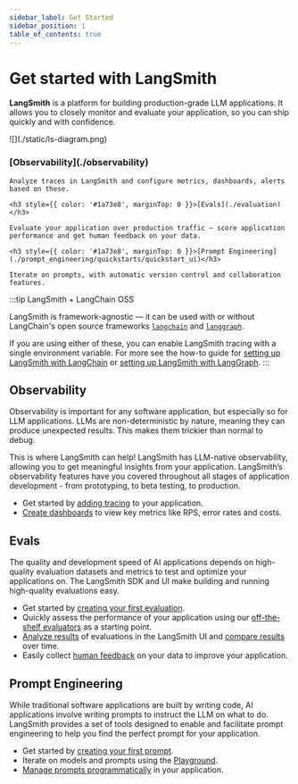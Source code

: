 ```yaml
---
sidebar_label: Get Started
sidebar_position: 1
table_of_contents: true
---
```


# Get started with LangSmith

**LangSmith** is a platform for building production-grade LLM applications.
It allows you to closely monitor and evaluate your application, so you can ship quickly and with confidence.

<div style={{ display: 'flex', alignItems: 'center', gap: '20px', margin: '20px 0' }}>
  <div style={{ maxWidth: '60%' }}>
    ![](./static/ls-diagram.png)
  </div>
  <div style={{ flex: 1 }}>
    <h3 style={{ color: '#1a73e8', marginTop: 0 }}>[Observability](./observability)</h3>

    Analyze traces in LangSmith and configure metrics, dashboards, alerts based on these.

    <h3 style={{ color: '#1a73e8', marginTop: 0 }}>[Evals](./evaluation)</h3>

    Evaluate your application over production traffic — score application performance and get human feedback on your data.

    <h3 style={{ color: '#1a73e8', marginTop: 0 }}>[Prompt Engineering](./prompt_engineering/quickstarts/quickstart_ui)</h3>

    Iterate on prompts, with automatic version control and collaboration features.

  </div>
</div>

:::tip LangSmith + LangChain OSS

LangSmith is framework-agnostic — it can be used with or without LangChain's open source frameworks [`langchain`](https://python.langchain.com) and [`langgraph`](https://langchain-ai.github.io/langgraph/).

If you are using either of these, you can enable LangSmith tracing with a single environment variable.
For more see the how-to guide for [setting up LangSmith with LangChain](./observability/how_to_guides/trace_with_langchain) or [setting up LangSmith with LangGraph](https://docs.smith.langchain.com/observability/how_to_guides/tracing/trace_with_langgraph).
:::

## Observability

Observability is important for any software application, but especially so for LLM applications. LLMs are non-deterministic by nature, meaning they can produce unexpected results. This makes them trickier than normal to debug.

This is where LangSmith can help! LangSmith has LLM-native observability, allowing you to get meaningful insights from your application. LangSmith’s observability features have you covered throughout all stages of application development - from prototyping, to beta testing, to production.

- Get started by [adding tracing](./observability) to your application.
- [Create dashboards](./observability/how_to_guides/dashboards) to view key metrics like RPS, error rates and costs.

## Evals

The quality and development speed of AI applications depends on high-quality evaluation datasets and metrics to test and optimize your applications on. The LangSmith SDK and UI make building and running high-quality evaluations easy.

- Get started by [creating your first evaluation](./evaluation).
- Quickly assess the performance of your application using our [off-the-shelf evaluators](https://docs.smith.langchain.com/evaluation/how_to_guides/prebuilt_evaluators) as a starting point.
- [Analyze results](./evaluation/how_to_guides#analyzing-experiment-results) of evaluations in the LangSmith UI and [compare results](https://docs.smith.langchain.com/evaluation/how_to_guides/compare_experiment_results) over time.
- Easily collect [human feedback](./evaluation/how_to_guides#annotation-queues-and-human-feedback) on your data to improve your application.

## Prompt Engineering

While traditional software applications are built by writing code, AI applications involve writing prompts to instruct the LLM on what to do. LangSmith provides a set of tools designed to enable and facilitate prompt engineering to help you find the perfect prompt for your application.

- Get started by [creating your first prompt](./prompt_engineering/tutorials/optimize_classifier).
- Iterate on models and prompts using the [Playground](./prompt_engineering/how_to_guides#playground).
- [Manage prompts programmatically](https://docs.smith.langchain.com/prompt_engineering/how_to_guides/prompts/manage_prompts_programatically) in your application.

